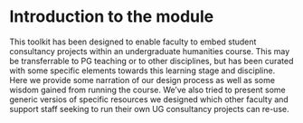 # Introduction to the module

This toolkit has been designed to enable faculty to embed student consultancy projects within an undergraduate humanities course. This may be transferrable to PG teaching or to other disciplines, but has been curated with some specific elements towards this learning stage and discipline. Here we provide some narration of our design process as well as some wisdom gained from running the course. We've also tried to present some generic versios of specific resources we designed which other faculty and support staff seeking to run their own UG consultancy projects can re-use.